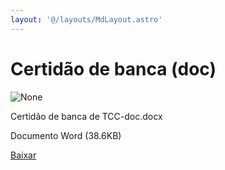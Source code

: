 ```yaml
---
layout: '@/layouts/MdLayout.astro'
---
```






Certidão de banca (doc)
=======================









<Image src="https://arapiraca.ufal.br/graduacao/ciencia-da-computacao/documentos/tcc/documentos-para-o-orientador/certidao-de-banca-de-tcc-doc.docx/%2b%2bplone%2b%2bufalprofile/imgs/file-icon.png" alt="None" inferSize />


 Certidão de banca de TCC-doc.docx  

 Documento Word
 (38.6KB)
 

[Baixar](%40%40download/file/Certida%cc%83o%20de%20banca%20de%20TCC-doc.docx)








